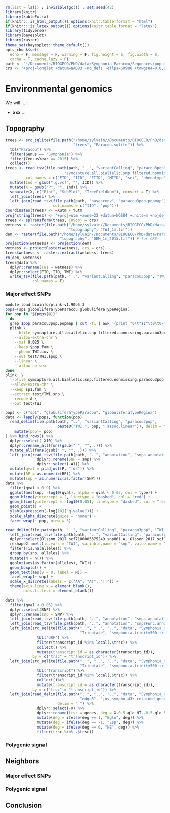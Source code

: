```r
rm(list = ls()) ; invisible(gc()) ; set.seed(42)
library(knitr)
library(kableExtra)
if(knitr:::is_html_output()) options(knitr.table.format = "html") 
if(knitr:::is_latex_output()) options(knitr.table.format = "latex") 
library(tidyverse)
library(bayesplot)
library(raster)
theme_set(bayesplot::theme_default())
opts_chunk$set(
  echo = F, message = F, warning = F, fig.height = 6, fig.width = 8,
  cache = T, cache.lazy = F)
path <- "~/Documents/BIOGECO/PhD/data/Symphonia_Paracou/Sequences/populationGenomics/"
crs <- '+proj=longlat +datum=NAD83 +no_defs +ellps=GRS80 +towgs84=0,0,0'
```

# Environmental genomics

We will ... :

* __xxx__ ...

## Topography

```r
trees <- src_sqlite(file.path("/home/sylvain//Documents/BIOGECO/PhD/data/Paracou/",
                              "trees", "Paracou.sqlite")) %>% 
  tbl("Paracou") %>% 
  filter(Genus == "Symphonia") %>% 
  filter(CensusYear == 2015) %>% 
  collect()
trees <- read_tsv(file.path(path, "..", "variantCalling", "paracou3pop",
                          "symcapture.all.biallelic.snp.filtered.nonmissing.paracou3pop.fam"),
         col_names = c("FID", "IID", "FIID", "MIID", "sex", "phenotype")) %>% 
  mutate(Ind = gsub(".g.vcf", "", IID)) %>% 
  mutate(X = gsub("P", "", Ind)) %>% 
  separate(X, c("Plot", "SubPlot", "TreeFieldNum"), convert = T) %>% 
  left_join(trees) %>% 
  left_join(read_tsv(file.path(path, "bayescenv", "paracou3pop.popmap"),
                     col_names = c("IID", "pop")))
coordinates(trees) <- ~Xutm + Yutm
proj4string(trees) <- '+proj=utm +zone=22 +datum=WGS84 +units=m +no_defs +ellps=WGS84 +towgs84=0,0,0'
trees <- spTransform(trees, CRSobj = crs)
wetness <- raster(file.path("/home/sylvain//Documents/BIOGECO/PhD/data/Paracou/", 
                            "topography", "TWI_1m.tif"))
dem <- raster(file.path("/home/sylvain//Documents/BIOGECO/PhD/data/Paracou/",
                        "topography", "DEM_1m_2015.tif")) # for CRS
projection(wetness) <- projection(dem)
wetness <- projectRaster(wetness, crs = crs)
trees$wetness <- raster::extract(wetness, trees)
rm(dem, wetness)
trees@data %>% 
  dplyr::rename(TWI = wetness) %>% 
  dplyr::select(FID, IID, TWI) %>% 
  write_tsv(file.path(path, "..", "variantCalling", "paracou3pop", "TWI.cov"),
            col_names = F)
```

### Major effect SNPs

```bash
module load bioinfo/plink-v1.90b5.3
pops=(sp1 globuliferaTypeParacou globuliferaTypeRegina) 
for pop in "${pops[@]}"
  do 
  grep $pop paracou3pop.popmap | cut -f1 | awk '{print "0\t"$1"\t0\t0\t0\t-9"}' > $pop.fam
  plink \
    --bfile symcapture.all.biallelic.snp.filtered.nonmissing.paracou3pop \
    --allow-extra-chr \
    --maf 0.025 \
    --keep $pop.fam \
    --pheno TWI.cov \
    --out test/TWI.$pop \
    --linear \
    --allow-no-sex
done
plink  \
  --bfile symcapture.all.biallelic.snp.filtered.nonmissing.paracou3pop \
  --allow-extra-chr \
  --keep sp1.fam \
  --extract test/TWI.snp \
  --recode A \
  --out test/TWI
```

```r
pops <- c("sp1", "globuliferaTypeParacou", "globuliferaTypeRegina")
data <- lapply(pops, function(pop)
  read_delim(file.path(path, "..", "variantCalling", "paracou3pop",
                       paste0("TWI.", pop, ".assoc.linear")), delim = " ") %>%
    mutate(pop = pop)
) %>% bind_rows() %>%
  dplyr::select(-X10) %>%
  dplyr::rename_all(funs(gsub(" ", "", .))) %>%
  mutate_all(funs(gsub(" ", "", .))) %>%
  left_join(read_tsv(file.path(path, "..", "annotation", "snps.annotation")) %>%
              dplyr::rename(SNP = snp) %>%
              dplyr::select(-A1)) %>%
  mutate(qval = p.adjust(P, "fdr")) %>%
  mutate(BP = as.numeric(BP)) %>%
  mutate(snp = as.numeric(as.factor(SNP)))
data %>% 
  filter(qval < 0.9) %>%
  ggplot(aes(snp, -log10(qval), alpha = qval < 0.05, col = type)) +
  geom_hline(yintercept = 2, linetype = "dashed", col = "red") +
  geom_hline(yintercept = -log10(0.05), linetype = "dashed", col = "red") +
  geom_point() +
  ylab(expression(-log[10]("q-value"))) +
  scale_alpha_discrete(guide = "none") +
  facet_wrap(~ pop, nrow = 3)
```

```r
read_delim(file.path(path, "..", "variantCalling", "paracou3pop", "TWI.raw"), delim = " ") %>% 
  left_join(read_tsv(file.path(path, "..", "variantCalling", "paracou3pop", "TWI.cov"))) %>% 
  dplyr::select(Olsson_2017_scf7180005375249_snp801_A, Olsson_2017_scf7180005428523_snp1461_A, TWI) %>% 
  reshape2::melt(id.vars = "TWI", variable.name = "snp", value.name = "alleles") %>% 
  filter(!is.na(alleles)) %>% 
  group_by(snp, alleles) %>% 
  mutate(N = n()) %>%
  ggplot(aes(as.factor(alleles), TWI)) +
  geom_boxplot() +
  geom_text(aes(y = 0, label = N)) +
  facet_wrap(~ snp) +
  scale_x_discrete(labels = c("AA", "AT", "TT")) +
  theme(axis.line.x = element_blank(),
        axis.title.x = element_blank())
```

```r
data %>% 
  filter(qval < 0.05) %>% 
  dplyr::select(SNP) %>% 
  dplyr::rename(snp = SNP) %>% 
  left_join(read_tsv(file.path(path, "..", "annotation", "snps.annotation"))) %>% 
  left_join(read_tsv(file.path(path, "..", "annotation", "snpsFunc.annotation"))) %>% 
  left_join(src_sqlite(file.path("..", "..", "..", "data", "Symphonia_Genomic", "Niklas_transcripts",
                                 "Trinotate", "symphonia.trinity500.trinotate.sqlite")) %>% 
              tbl("ORF") %>% 
              filter(transcript_id %in% local(.$trsc)) %>% 
              collect() %>% 
              mutate(transcript_id = as.character(transcript_id)), 
            by = c("trsc" = "transcript_id")) %>% 
  left_join(src_sqlite(file.path("..", "..", "..", "data", "Symphonia_Genomic", "Niklas_transcripts",
                                 "Trinotate", "symphonia.trinity500.trinotate.sqlite")) %>% 
              tbl("Transcript") %>% 
              filter(transcript_id %in% local(.$trsc)) %>% 
              collect()%>% 
              mutate(transcript_id = as.character(transcript_id)), 
            by = c("trsc" = "transcript_id")) %>% 
  left_join(read_delim(file.path("..", "..", "..", "data", "Symphonia_Genomic", "Niklas_transcripts",
                                 "edgeR", "juv_sympho_43k_retained_genes_DecisionTest.txt"),
                       delim = " ") %>% 
              dplyr::select(-X) %>% 
              dplyr::rename(trsc = genes, deg = X.0.5.glo_HT..0.5.glo_SF.0.5.sp1_HT.0.5.sp1_SF) %>%
              mutate(deg = ifelse(deg == 1, "Eglo", deg)) %>% 
              mutate(deg = ifelse(deg == -1, "Esp", deg)) %>% 
              mutate(deg = ifelse(deg == 0, "NE", deg)) %>% 
              filter(trsc %in% .$trsc))
```

### Polygenic signal

## Neighbors

### Major effect SNPs

### Polygenic signal

## Conclusion
